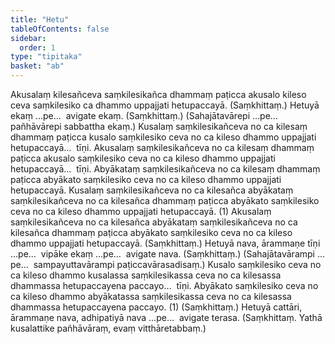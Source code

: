 ```yaml
---
title: "Hetu"
tableOfContents: false
sidebar:
  order: 1
type: "tipitaka"
basket: "ab"
---
```



<DynamicBreadcrumb />

<Division number="21">

<Paragraph number="1484">
Akusalaṃ kilesañceva saṃkilesikañca dhammaṃ paṭicca akusalo kileso ceva saṃkilesiko ca dhammo uppajjati hetupaccayā. (Saṃkhittaṃ.)
</Paragraph>

<Paragraph number="1485">
Hetuyā ekaṃ …pe…  avigate ekaṃ. (Saṃkhittaṃ.)
</Paragraph>

<Paragraph number="1486">
(Sahajātavārepi …pe…  pañhāvārepi sabbattha ekaṃ.)
</Paragraph>

</Division>
<Division number="22">

<Paragraph number="1487">
Kusalaṃ saṃkilesikañceva no ca kilesaṃ dhammaṃ paṭicca kusalo saṃkilesiko ceva no ca kileso dhammo uppajjati hetupaccayā…  tīṇi.
</Paragraph>

<Paragraph number="1488">
Akusalaṃ saṃkilesikañceva no ca kilesaṃ dhammaṃ paṭicca akusalo saṃkilesiko ceva no ca kileso dhammo uppajjati hetupaccayā…  tīṇi.
</Paragraph>

<Paragraph number="1489">
Abyākataṃ saṃkilesikañceva no ca kilesaṃ dhammaṃ paṭicca abyākato saṃkilesiko ceva no ca kileso dhammo uppajjati hetupaccayā.
</Paragraph>

<Paragraph number="1490">
Kusalaṃ saṃkilesikañceva no ca kilesañca abyākataṃ saṃkilesikañceva no ca kilesañca dhammaṃ paṭicca abyākato saṃkilesiko ceva no ca kileso dhammo uppajjati hetupaccayā. (1)
</Paragraph>

<Paragraph number="1491">
Akusalaṃ saṃkilesikañceva no ca kilesañca abyākataṃ saṃkilesikañceva no ca kilesañca dhammaṃ paṭicca abyākato saṃkilesiko ceva no ca kileso dhammo uppajjati hetupaccayā. (Saṃkhittaṃ.)
</Paragraph>

</Division>
<Division number="23">

<Paragraph number="1492">
Hetuyā nava, ārammaṇe tīṇi …pe…  vipāke ekaṃ …pe…  avigate nava. (Saṃkhittaṃ.)
</Paragraph>

<Paragraph number="1493">
(Sahajātavārampi …pe…  sampayuttavārampi paṭiccavārasadisaṃ.)
</Paragraph>

</Division>
<Division number="24">

<Paragraph number="1494">
Kusalo saṃkilesiko ceva no ca kileso dhammo kusalassa saṃkilesikassa ceva no ca kilesassa dhammassa hetupaccayena paccayo…  tīṇi.
</Paragraph>

<Paragraph number="1495">
Abyākato saṃkilesiko ceva no ca kileso dhammo abyākatassa saṃkilesikassa ceva no ca kilesassa dhammassa hetupaccayena paccayo. (1) (Saṃkhittaṃ.)
</Paragraph>

</Division>
<Division number="25">

<Paragraph number="1496">
Hetuyā cattāri, ārammaṇe nava, adhipatiyā nava …pe…  avigate terasa. (Saṃkhittaṃ. Yathā kusalattike pañhāvāraṃ, evaṃ vitthāretabbaṃ.)
</Paragraph>
</Division>